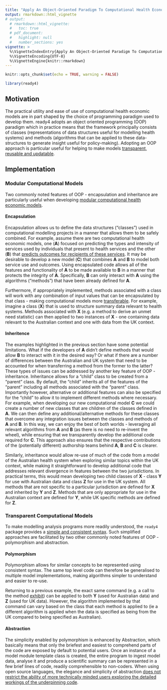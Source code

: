 ```yaml
---
title: "Apply An Object-Oriented Paradigm To Computational Health Economic Models"
output: rmarkdown::html_vignette
# output: 
  # rmarkdown::html_vignette:
  #   toc: true
  # pdf_document:
  #   highlight: null
  #   number_sections: yes
vignette: >
  %\VignetteIndexEntry{Apply An Object-Oriented Paradigm To Computational Health Economic Models}
  %\VignetteEncoding{UTF-8}
  %\VignetteEngine{knitr::rmarkdown}
---
```

```r
knitr::opts_chunk$set(echo = TRUE, warning = FALSE)
```
```r
library(ready4)
```

## Motivation
The practical utility and ease of use of computational health economic models are in part shaped by the choice of programming paradigm used to develop them. ready4 adopts an object oriented programming (OOP) paradigm which in practice means that the framework principally consists of classes (representations of data structures useful for modelling health systems) and methods (algorithms that can be applied to these data-structures to generate insight useful for policy-making). Adopting an OOP approach is particular useful for helping to make models [transparent, reusable and updatable](https://www.ready4-dev.com/docs/getting-started/motivation/).  

## Implementation
### Modular Computational Models
Two commonly noted features of OOP - encapsulation and inheritance are particularly useful when developing [modular computational health economic models](https://www.ready4-dev.com/docs/tutorials/develop-models/modularity/).

#### Encapsulation
Encapsulation allows us to define the data structures (“classes”) used in computational modelling projects in a manner that allows them to be safely combined.  For example, assume there are two computational health economic models, one (**A**) focused on predicting the types and intensity of services used by individuals that present to health services and the other (**B**) that [predicts outcomes for recipients of these services](https://ready4-dev.github.io/youthu/articles/Prediction_With_Mdls.html). It may be desirable to develop a new model (**C**) that combines **A** and **B** to model both service use and outcomes. Using encapsulated code allows all of the features and functionality of **A** to be made available to **B** in a manner that protects the integrity of **A**. Specifically, **B** can only interact with **A** using the algorithms (“methods”) that have been already defined for **A**. 

Furthermore, if appropriately implemented, methods associated with a class will work with any combination of input values that can be encapsulated by that class - making computational models more [transferable](https://www.ready4-dev.com/docs/getting-started/concepts/transferable/). For example, imagine a class (**X**) that is used to structure summary data relevant to health systems. Methods associated with **X** (e.g. a method to derive an unmet need statistic) can then applied to two instances of **X** - one containing data relevant to the Australian context and one with data from the UK context. 

#### Inheritence
The examples highlighted in the previous section have some potential limitations. What if the developers of **A** didn't define methods that would allow **B** to interact with it in the desired way? Or what if there are a number of differences between the Australian and UK system that need to be accounted for when transferring a method from the former to the latter? These types of issues can be addressed by another key feature of OOP - inheritance. Inheritance allows for a “child” class to be created from a “parent” class. By default, the “child” inherits all of the features of the “parent” including all methods associated with the “parent” class. Importantly however, alternative or additional features can also be specified for the “child” to allow it to implement different methods where necessary. For example, when developing our new computational model **C** we could create a number of new classes that are children of the classes defined in **A**. We can then define any additional/alternative methods for these classes that overcome any integration issues between the classes and methods of **A** and **B**. In this way, we can enjoy the best of both worlds - leveraging all relevant algorithms from **A** and **B** (as there is no need to re-invent the wheel), while ensuring that we transparently develop the additional code required for **C**. This approach also ensures that the respective contributions of the (potentially different) authorship teams behind **A**, **B** and **C** is clearer. 

Similarly, inheritance would allow re-use of much of the code from a model of the Australian health system when exploring similar topics within the UK context, while making it straightforward to develop additional code that addresses relevant divergence in features between the two jurisdictions. In practical terms, this would mean developing two child classes of **X** - class **Y** for use with Australian data and class **Z** for use in the UK system. All methods that are not specific to a particular jurisdiction are defined for **X** and inherited by **Y** and **Z**. Methods that are only appropriate for use in the Australian context are defined for **Y**, while UK specific methods are defined for **Z**.

### Transparent Computational Models
To make modelling analysis programs more readily understood, the `ready4` package provides a [simple and consistent syntax](https://www.ready4-dev.com/docs/framework/implementation/syntax/). Such simplified approaches are facilitated by two other commonly noted features of OOP - polymorphism and abstraction.

#### Polymorphism
Polymorphism allows for similar concepts to be represented using consistent syntax. The same top level code can therefore be generalised to multiple model implementations, making algorithms simpler to understand and easier to re-use.

Returning to a previous example, the exact same command (e.g. a call to the method [exhibit](https://ready4-dev.github.io/ready4/reference/exhibit-methods.html)) can be applied to both **Y** (used for Australian data) and **Z** (used for UK data). However, the algorithm implemented by that command can vary based on the class that each method is applied to (ie a different algorithm is applied when the data is specified as being from the UK compared to being specified as Australian). 

#### Abstraction
The simplicity enabled by polymorphism is enhanced by Abstraction, which basically means that only the briefest and easiest to comprehend parts of the code are exposed by default to potential users. Once an instance of a model module template class is created, the entire program to ingest model data, analyse it and produce a scientific summary can be represented in a few brief lines of code, readily comprehensible to non-coders. When using open source languages, the elegance and simplicity of abstraction [does not restrict the ability of more technically minded users exploring the detailed workings of the underpinning code](https://www.ready4-dev.com/docs/framework/use/authoring-modules/authoring-algorithms/).

